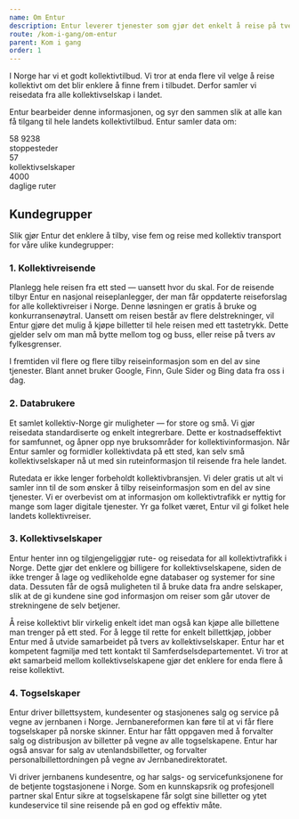 ```yaml
---
name: Om Entur
description: Entur leverer tjenester som gjør det enkelt å reise på tvers av alle kollektivselskaper i Norge.
route: /kom-i-gang/om-entur
parent: Kom i gang
order: 1
---
```



<PageHeader />

I Norge har vi et godt kollektivtilbud. Vi tror at enda flere vil velge å reise kollektivt om det blir enklere å finne frem i tilbudet. Derfor samler vi reisedata fra alle kollektivselskap i landet.

Entur bearbeider denne informasjonen, og syr den sammen slik at alle kan få tilgang til hele landets kollektivtilbud. Entur samler data om:

<div className="stats-wrapper">
  <div className="stats-box">
    <div className="stats-box__number">58 9238</div>
    <div className="stats-box__line"></div>
    <div className="stats-box__text">stoppesteder</div>
  </div>
  <div className="stats-box">
    <div className="stats-box__number">57</div>
    <div className="stats-box__line"></div>
    <div className="stats-box__text">kollektivselskaper</div>
  </div>
  <div className="stats-box">
    <div className="stats-box__number">4000</div>
    <div className="stats-box__line"></div>
    <div className="stats-box__text">daglige ruter</div>
  </div>
</div>

## Kundegrupper

Slik gjør Entur det enklere å tilby, vise fem og reise med kollektiv transport for våre ulike kundegrupper:

### 1. Kollektivreisende

Planlegg hele reisen fra ett sted — uansett hvor du skal. For de reisende tilbyr Entur en nasjonal reiseplanlegger, der man får oppdaterte reiseforslag for alle kollektivreiser i Norge. Denne løsningen er gratis å bruke og konkurransenøytral. Uansett om reisen består av flere delstrekninger, vil Entur gjøre det mulig å kjøpe billetter til hele reisen med ett tastetrykk. Dette gjelder selv om man må bytte mellom tog og buss, eller reise på tvers av fylkesgrenser.

I fremtiden vil flere og flere tilby reiseinformasjon som en del av sine tjenester. Blant annet bruker Google, Finn, Gule Sider og Bing data fra oss i dag.

### 2. Databrukere

Et samlet kollektiv-Norge gir muligheter — for store og små. Vi gjør reisedata standardiserte og enkelt integrerbare. Dette er kostnadseffektivt for samfunnet, og åpner opp nye bruksområder for kollektivinformasjon. Når Entur samler og formidler kollektivdata på ett sted, kan selv små kollektivselskaper nå ut med sin ruteinformasjon til reisende fra hele landet.

Rutedata er ikke lenger forbeholdt kollektivbransjen. Vi deler gratis ut alt vi samler inn til de som ønsker å tilby reiseinformasjon som en del av sine tjenester. Vi er overbevist om at informasjon om kollektivtrafikk er nyttig for mange som lager digitale tjenester. Yr ga folket været, Entur vil gi folket hele landets kollektivreiser.

### 3. Kollektivselskaper

Entur henter inn og tilgjengeliggjør rute- og reisedata for all kollektivtrafikk i Norge. Dette gjør det enklere og billigere for kollektivselskapene, siden de ikke trenger å lage og vedlikeholde egne databaser og systemer for sine data. Dessuten får de også muligheten til å bruke data fra andre selskaper, slik at de gi kundene sine god informasjon om reiser som går utover de strekningene de selv betjener.

Å reise kollektivt blir virkelig enkelt idet man også kan kjøpe alle billettene man trenger på ett sted. For å legge til rette for enkelt billettkjøp, jobber Entur med å utvide samarbeidet på tvers av kollektivselskaper. Entur har et kompetent fagmiljø med tett kontakt til Samferdselsdepartementet. Vi tror at økt samarbeid mellom kollektivselskapene gjør det enklere for enda flere å reise kollektivt.

### 4. Togselskaper

Entur driver billettsystem, kundesenter og stasjonenes salg og service på vegne av jernbanen i Norge. Jernbanereformen kan føre til at vi får flere togselskaper på norske skinner. Entur har fått oppgaven med å forvalter salg og distribusjon av billetter på vegne av alle togselskapene.
Entur har også ansvar for salg av utenlandsbilletter, og forvalter personalbillettordningen på vegne av Jernbanedirektoratet.

Vi driver jernbanens kundesentre, og har salgs- og servicefunksjonene for de betjente togstasjonene i Norge. Som en kunnskapsrik og profesjonell partner skal Entur sikre at togselskapene får solgt sine billetter og ytet kundeservice til sine reisende på en god og effektiv måte.
